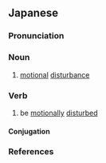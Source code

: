 ==Japanese==
{{ja-kanjitab|どう|じょう|yomi=o}}

===Pronunciation===
{{ja-pron|yomi=o|どうじょう|acc=0|acc_ref=DJR}}

===Noun===
{{ja-noun|どうじょう|hhira=どうぜう}}

# [[motional]] [[disturbance]]

===Verb===
{{ja-verb-suru|どうじょう|hhira=どうぜう}}

# be [[motionally]] [[disturbed]]

====Conjugation====
{{ja-suru|どうじょう}}

===References===
<references/>